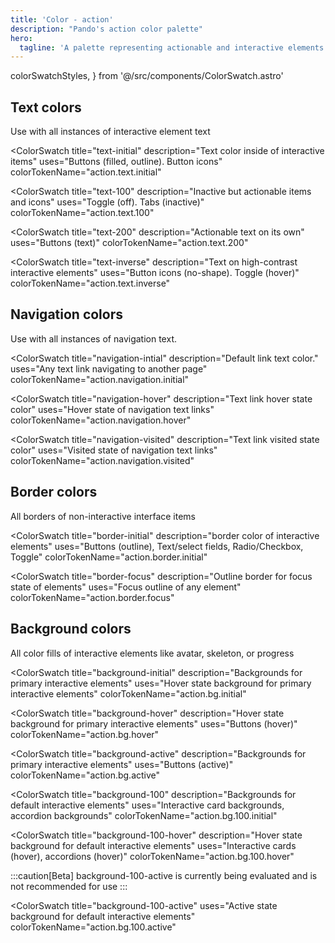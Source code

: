 ```yaml
---
title: 'Color - action'
description: "Pando's action color palette"
hero:
  tagline: 'A palette representing actionable and interactive elements.'
---
```


  colorSwatchStyles,
} from '@/src/components/ColorSwatch.astro'

## Text colors

Use with all instances of interactive element text

<ColorSwatch
  title="text-initial"
  description="Text color inside of interactive items"
  uses="Buttons (filled, outline). Button icons"
  colorTokenName="action.text.initial"
>
  <div class={css(colorSwatchStyles, { bg: 'action.text.initial' })} />
</ColorSwatch>

<ColorSwatch
  title="text-100"
  description="Inactive but actionable items and icons"
  uses="Toggle (off). Tabs (inactive)"
  colorTokenName="action.text.100"
>
  <div class={css(colorSwatchStyles, { bg: 'action.text.100' })} />
</ColorSwatch>

<ColorSwatch
  title="text-200"
  description="Actionable text on its own"
  uses="Buttons (text)"
  colorTokenName="action.text.200"
>
  <div class={css(colorSwatchStyles, { bg: 'action.text.200' })} />
</ColorSwatch>

<ColorSwatch
  title="text-inverse"
  description="Text on high-contrast interactive elements"
  uses="Button icons (no-shape). Toggle (hover)"
  colorTokenName="action.text.inverse"
>
  <div class={css(colorSwatchStyles, { bg: 'action.text.inverse' })} />
</ColorSwatch>

## Navigation colors

Use with all instances of navigation text.

<ColorSwatch
  title="navigation-intial"
  description="Default link text color."
  uses="Any text link navigating to another page"
  colorTokenName="action.navigation.initial"
>
  <div class={css(colorSwatchStyles, { bg: 'action.navigation.initial' })} />
</ColorSwatch>

<ColorSwatch
  title="navigation-hover"
  description="Text link hover state color"
  uses="Hover state of navigation text links"
  colorTokenName="action.navigation.hover"
>
  <div class={css(colorSwatchStyles, { bg: 'action.navigation.hover' })} />
</ColorSwatch>

<ColorSwatch
  title="navigation-visited"
  description="Text link visited state color"
  uses="Visited state of navigation text links"
  colorTokenName="action.navigation.visited"
>
  <div class={css(colorSwatchStyles, { bg: 'action.navigation.visited' })} />
</ColorSwatch>

## Border colors

All borders of non-interactive interface items

<ColorSwatch
  title="border-initial"
  description="border color of interactive elements"
  uses="Buttons (outline), Text/select fields, Radio/Checkbox, Toggle"
  colorTokenName="action.border.initial"
>
  <div class={css(colorSwatchStyles, { bg: 'action.border.initial' })} />
</ColorSwatch>

<ColorSwatch
  title="border-focus"
  description="Outline border for focus state of elements"
  uses="Focus outline of any element"
  colorTokenName="action.border.focus"
>
  <div class={css(colorSwatchStyles, { bg: 'action.border.focus' })} />
</ColorSwatch>

## Background colors

All color fills of interactive elements like avatar, skeleton, or progress

<ColorSwatch
  title="background-initial"
  description="Backgrounds for primary interactive elements"
  uses="Hover state background for primary interactive elements"
  colorTokenName="action.bg.initial"
>
  <div class={css(colorSwatchStyles, { bg: 'action.bg.initial' })} />
</ColorSwatch>

<ColorSwatch
  title="background-hover"
  description="Hover state background for primary interactive elements"
  uses="Buttons (hover)"
  colorTokenName="action.bg.hover"
>
  <div class={css(colorSwatchStyles, { bg: 'action.bg.hover' })} />
</ColorSwatch>

<ColorSwatch
  title="background-active"
  description="Backgrounds for primary interactive elements"
  uses="Buttons (active)"
  colorTokenName="action.bg.active"
>
  <div class={css(colorSwatchStyles, { bg: 'action.bg.active' })} />
</ColorSwatch>

<ColorSwatch
  title="background-100"
  description="Backgrounds for default interactive elements"
  uses="Interactive card backgrounds, accordion backgrounds"
  colorTokenName="action.bg.100.initial"
>
  <div class={css(colorSwatchStyles, { bg: 'action.bg.100.initial' })} />
</ColorSwatch>

<ColorSwatch
  title="background-100-hover"
  description="Hover state background for default interactive elements"
  uses="Interactive cards (hover), accordions (hover)"
  colorTokenName="action.bg.100.hover"
>
  <div class={css(colorSwatchStyles, { bg: 'action.bg.100.hover' })} />
</ColorSwatch>

:::caution[Beta]
background-100-active is currently being evaluated and is not recommended for use
:::

<ColorSwatch
  title="background-100-active"
  uses="Active state background for default interactive elements"
  colorTokenName="action.bg.100.active"
>
  <div class={css(colorSwatchStyles, { bg: 'action.bg.100.active' })} />
</ColorSwatch>
